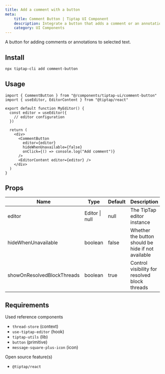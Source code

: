 ```yaml
---
title: Add a comment with a button
meta:
    title: Comment Button | Tiptap UI Component
    description: Integrate a button that adds a comment or an annotation to a selected text in Tiptap. More in the docs!
    category: UI Components
---
```


A button for adding comments or annotations to selected text.

## Install

```bash
npx tiptap-cli add comment-button
```

## Usage

```tsx
import { CommentButton } from "@/components/tiptap-ui/comment-button"
import { useEditor, EditorContent } from "@tiptap/react"

export default function MyEditor() {
  const editor = useEditor({
    // editor configuration
  })

  return (
    <div>
      <CommentButton
        editor={editor}
        hideWhenUnavailable={false}
        onClick={() => console.log("Add comment")}
      />
      <EditorContent editor={editor} />
    </div>
  )
}
```

## Props

| Name                       | Type           | Default | Description                                        |
| -------------------------- | -------------- | ------- | -------------------------------------------------- |
| editor                     | Editor \| null | null    | The TipTap editor instance                         |
| hideWhenUnavailable        | boolean        | false   | Whether the button should be hide if not available |
| showOnResolvedBlockThreads | boolean        | true    | Control visibility for resolved block threads      |

## Requirements

Used reference components

- `thread-store` (context)
- `use-tiptap-editor` (hook)
- `tiptap-utils` (lib)
- `button` (primitive)
- `message-square-plus-icon` (icon)

Open source feature(s)

- `@tiptap/react`
